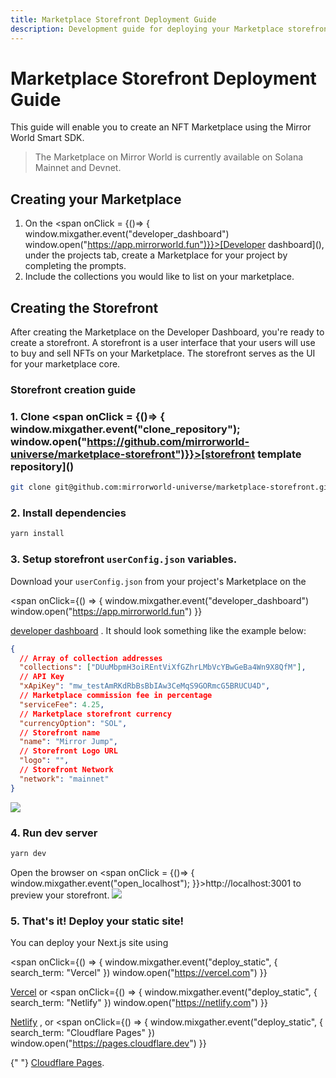 ```yaml
---
title: Marketplace Storefront Deployment Guide
description: Development guide for deploying your Marketplace storefront
---
```


# Marketplace Storefront Deployment Guide

This guide will enable you to create an NFT Marketplace using the Mirror World
Smart SDK.

> The Marketplace on Mirror World is currently available on Solana Mainnet and
> Devnet.

## Creating your Marketplace

1. On the <span onClick = {()=> { window.mixgather.event("developer_dashboard")
   window.open("https://app.mirrorworld.fun")}}>[Developer dashboard]()</span>,
   under the projects tab, create a Marketplace for your project by completing
   the prompts.
2. Include the collections you would like to list on your marketplace.

## Creating the Storefront

After creating the Marketplace on the Developer Dashboard, you're ready to
create a storefront. A storefront is a user interface that your users will use
to buy and sell NFTs on your Marketplace. The storefront serves as the UI for
your marketplace core.

### Storefront creation guide

### 1. Clone <span onClick = {()=> { window.mixgather.event("clone_repository"); window.open("https://github.com/mirrorworld-universe/marketplace-storefront")}}>[storefront template repository]()</span>

```sh
git clone git@github.com:mirrorworld-universe/marketplace-storefront.git
```

### 2. Install dependencies

```sh
yarn install
```

### 3. Setup storefront `userConfig.json` variables.

Download your `userConfig.json` from your project's Marketplace on the

<span
  onClick={() => {
    window.mixgather.event("developer_dashboard")
    window.open("https://app.mirrorworld.fun")
  }}
>
  [developer dashboard]()
</span>
. It should look something like the example below:

```json
{
  // Array of collection addresses
  "collections": ["DUuMbpmH3oiREntViXfGZhrLMbVcYBwGeBa4Wn9X8QfM"],
  // API Key
  "xApiKey": "mw_testAmRKdRbBsBbIAw3CeMqS9GORmcG5BRUCU4D",
  // Marketplace commission fee in percentage
  "serviceFee": 4.25,
  // Marketplace storefront currency
  "currencyOption": "SOL",
  // Storefront name
  "name": "Mirror Jump",
  // Storefront Logo URL
  "logo": "",
  // Storefront Network
  "network": "mainnet"
}
```

![](https://market-assets.mirrorworld.fun/dashboard/dashboard2.png)

### 4. Run dev server

```sh
yarn dev
```

Open the browser on <span onClick = {()=> {
window.mixgather.event("open_localhost"); }}>http://localhost:3001</span> to
preview your storefront.
![](https://market-assets.mirrorworld.fun/dashboard/storefront.png)

### 5. That's it! Deploy your static site!

You can deploy your Next.js site using

<span
  onClick={() => {
    window.mixgather.event("deploy_static", { search_term: "Vercel" })
    window.open("https://vercel.com")
  }}
>
  [Vercel]()
</span>
or
<span
  onClick={() => {
    window.mixgather.event("deploy_static", { search_term: "Netlify" })
    window.open("https://netlify.com")
  }}
>
  [Netlify]()
</span>
, or
<span
  onClick={() => {
    window.mixgather.event("deploy_static", { search_term: "Cloudflare Pages" })
    window.open("https://pages.cloudflare.dev")
  }}
>
  {" "}
  [Cloudflare Pages]().
</span>

